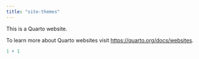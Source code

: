 ```yaml
---
title: "site-themes"
---
```


This is a Quarto website.

To learn more about Quarto websites visit <https://quarto.org/docs/websites>.

```r
1 + 1
```

